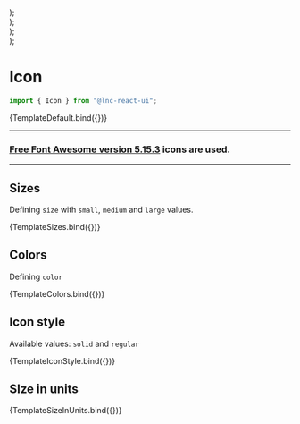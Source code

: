 
<Meta title="General/Icon" component={Icon} />


  <div style={{ display: "flex", gap: "12px" }}>
    <Icon {...args} size="small" />
    <Icon {...args} size="medium" />
    <Icon {...args} size="large" />
  </div>
);

  <div style={{ display: "flex", gap: "12px" }}>
    <Icon {...args} color="primary" />
    <Icon {...args} color="secondary" />
    <Icon {...args} color="success" />
    <Icon {...args} color="warning" />
    <Icon {...args} color="danger" />
    <Icon {...args} color="info" />
  </div>
);

  <div style={{ display: "flex", gap: "12px" }}>
    <Icon {...args} iconStyle="solid" />
    <Icon {...args} iconStyle="regular" />
  </div>
);

  <div style={{ display: "flex", gap: "12px" }}>
    <Icon {...args} sizeInUnits="40px" />
    <Icon {...args} sizeInUnits="4rem" />
  </div>
);

# Icon
```jsx
import { Icon } from "@lnc-react-ui";
```

<Canvas>
  <Story name="Default" args={{
      icon: "heart",
    }}>{TemplateDefault.bind({})}</Story>
</Canvas>

<ArgsTable story="Default" />

---
### [Free Font Awesome version 5.15.3](https://fontawesome.com/v5/search?m=free) icons are used.

--- 

## Sizes

Defining `size` with `small`, `medium` and `large` values.

<Canvas>
  <Story name="Sizes" args={{
      icon: "cat",
    }}>{TemplateSizes.bind({})}</Story>
</Canvas>

## Colors

Defining `color`

<Canvas>
  <Story name="Colors" args={{
      icon: "ankh",
    }}>{TemplateColors.bind({})}</Story>
</Canvas>

## Icon style

Available values: `solid` and `regular`

<Canvas>
  <Story name="Icon Style" args={{
      icon: "clock",
    }}>{TemplateIconStyle.bind({})}</Story>
</Canvas>

## SIze in units

<Canvas withSource="open" >
  <Story name="Size in Units" args={{
      icon: "ankh",
    }}>{TemplateSizeInUnits.bind({})}</Story>
</Canvas>